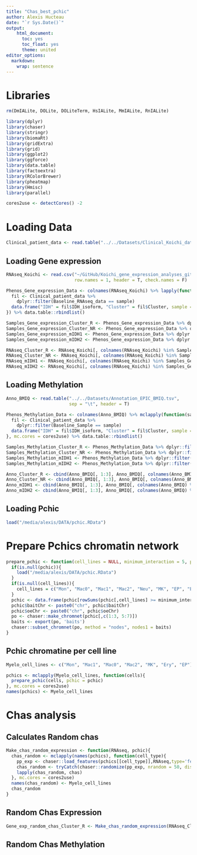 ```yaml
---
title: "Chas_best_pchic"
author: Alexis Hucteau
date: "`r Sys.Date()`"
output:
    html_document:
      toc: yes
      toc_float: yes
      theme: united
editor_options:
  markdown:
    wrap: sentence
---
```



# Libraries

```r
rm(DmIALite, DOLite, DOLiteTerm, HsIALite, MmIALite, RnIALite)

library(dplyr)
library(chaser)
library(stringr)
library(biomaRt)
library(gridExtra)
library(grid)
library(ggplot2)
library(ggforce)
library(data.table)
library(factoextra)
library(RColorBrewer)
library(pheatmap)
library(Hmisc)
library(parallel)

cores2use <- detectCores() -2
```

# Loading Data

```r
Clinical_patient_data <- read.table("../../Datasets/Clinical_Koichi_data.tsv", sep = "\t", header = T)
```


## Loading Gene expression

```r
RNAseq_Koichi <- read.csv("~/GitHub/Koichi_gene_expression_analyses_git/Koichi_gene_expression_analyses/DATA/RNAseq_parsed.csv", 
                          row.names = 1, header = T, check.names = F)

Phenos_Gene_expression_Data <- colnames(RNAseq_Koichi) %>% lapply(function(sample){
  fil <- Clinical_patient_data %>%
    dplyr::filter(Baseline_RNAseq_data == sample) 
  data.frame("IDH" = fil$IDH_isoform, "Cluster" = fil$Cluster, sample = fil$Baseline_RNAseq_data)
}) %>% data.table::rbindlist()

Samples_Gene_expression_Cluster_R <- Phenos_Gene_expression_Data %>% dplyr::filter(Cluster == "Cluster_R") %>% .$sample
Samples_Gene_expression_Cluster_NR <- Phenos_Gene_expression_Data %>% dplyr::filter(Cluster == "Cluster_NR") %>% .$sample
Samples_Gene_expression_mIDH1 <- Phenos_Gene_expression_Data %>% dplyr::filter(IDH == "IDH1") %>% .$sample
Samples_Gene_expression_mIDH2 <- Phenos_Gene_expression_Data %>% dplyr::filter(IDH == "IDH2") %>% .$sample

RNAseq_Cluster_R <- RNAseq_Koichi[, colnames(RNAseq_Koichi) %in% Samples_Gene_expression_Cluster_R]
RNAseq_Cluster_NR <- RNAseq_Koichi[, colnames(RNAseq_Koichi) %in% Samples_Gene_expression_Cluster_NR]
RNAseq_mIDH1 <- RNAseq_Koichi[, colnames(RNAseq_Koichi) %in% Samples_Gene_expression_mIDH1]
RNAseq_mIDH2 <- RNAseq_Koichi[, colnames(RNAseq_Koichi) %in% Samples_Gene_expression_mIDH2]
```

## Loading Methylation

```r
Anno_BMIQ <- read.table("../../Datasets/Annotation_EPIC_BMIQ.tsv", 
                        sep = "\t", header = T)

Phenos_Methylation_Data <- colnames(Anno_BMIQ) %>% mclapply(function(sample){
  fil <- Clinical_patient_data %>%
    dplyr::filter(Baseline_Sample == sample) 
  data.frame("IDH" = fil$IDH_isoform, "Cluster" = fil$Cluster, sample = fil$Baseline_Sample)
}, mc.cores = cores2use) %>% data.table::rbindlist()

Samples_Methylation_Cluster_R <- Phenos_Methylation_Data %>% dplyr::filter(Cluster == "Cluster_R") %>% .$sample
Samples_Methylation_Cluster_NR <- Phenos_Methylation_Data %>% dplyr::filter(Cluster == "Cluster_NR") %>% .$sample
Samples_Methylation_mIDH1 <- Phenos_Methylation_Data %>% dplyr::filter(IDH == "IDH1") %>% .$sample
Samples_Methylation_mIDH2 <- Phenos_Methylation_Data %>% dplyr::filter(IDH == "IDH2") %>% .$sample

Anno_Cluster_R <- cbind(Anno_BMIQ[, 1:3], Anno_BMIQ[, colnames(Anno_BMIQ) %in% Samples_Methylation_Cluster_R])
Anno_Cluster_NR <- cbind(Anno_BMIQ[, 1:3], Anno_BMIQ[, colnames(Anno_BMIQ) %in% Samples_Methylation_Cluster_NR])
Anno_mIDH1 <- cbind(Anno_BMIQ[, 1:3], Anno_BMIQ[, colnames(Anno_BMIQ) %in% Samples_Methylation_mIDH1])
Anno_mIDH2 <- cbind(Anno_BMIQ[, 1:3], Anno_BMIQ[, colnames(Anno_BMIQ) %in% Samples_Methylation_mIDH2])
```

## Loading Pchic

```r
load("/media/alexis/DATA/pchic.RData")
```

# Prepare Pchics chromatin network

```r
prepare_pchic <- function(cell_lines = NULL, minimum_interaction = 5, pchic = NULL){
  if(is.null(pchic)){
    load("/media/alexis/DATA/pchic.RData")
  }
  if(is.null(cell_lines)){
    cell_lines = c("Mon", "Mac0", "Mac1", "Mac2", "Neu", "MK", "EP", "Ery", "FoeT", "nCD4", "tCD4", "aCD4", "naCD4", "nCD8", "tCD8", "nB", "tB")
  }
  pchic <- data.frame(pchic[rowSums(pchic[,cell_lines] >= minimum_interaction) >= 1,c(1:3,5:8,10)]) %>% na.omit(.)
  pchic$baitChr <- paste0("chr", pchic$baitChr)
  pchic$oeChr <- paste0("chr", pchic$oeChr)
  po <- chaser::make_chromnet(pchic[,c(1:3, 5:7)])
  baits <- export(po, 'baits')
  chaser::subset_chromnet(po, method = "nodes", nodes1 = baits)
}
```

## Pchic chromatine per cell line

```r
Myelo_cell_lines <- c("Mon", "Mac1", "Mac0", "Mac2", "MK", "Ery", "EP")

pchics <- mclapply(Myelo_cell_lines, function(cells){
  prepare_pchic(cells, pchic = pchic)
}, mc.cores = cores2use)
names(pchics) <- Myelo_cell_lines
```

# Chas analysis

## Calculates Random chas

```r
Make_chas_random_expression <- function(RNAseq, pchic){
  chas_random <- mclapply(names(pchics), function(cell_type){
    pp_exp <- chaser::load_features(pchics[[cell_type]],RNAseq,type='features_on_nodes',featnames = colnames(RNAseq), missingv=0)
    chas_random <- tryCatch(chaser::randomize(pp_exp, nrandom = 50, dist.match = T), error=function(e) NULL)
    lapply(chas_random, chas)
  }, mc.cores = cores2use)
  names(chas_random) <- Myelo_cell_lines
  chas_random
}
```

## Random Chas Expression

```r
Gene_exp_random_chas_Cluster_R <- Make_chas_random_expression(RNAseq_Cluster_R, pchics)
```





## Random Chas Methylation

```r

```
















